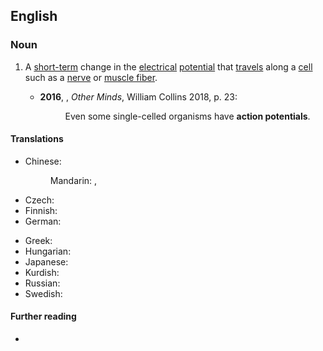 ==English==
{{wikipedia}}

===Noun===
{{en-noun}}

# {{lb|en|physiology}} A [[short-term]] change in the [[electrical]] [[potential]] that [[travel]]s along a [[cell]] such as a [[nerve]] or [[muscle fiber]]. {{defdate|from 20th c.}}
#*'''2016''', {{w|Peter Godfrey-Smith}}, ''Other Minds'', William Collins 2018, p. 23:
#*:Even some single-celled organisms have '''action potentials'''.

====Translations====
{{trans-top|electrical potential}}
* Chinese:
*: Mandarin: {{t|cmn|動作電位}}, {{t|cmn|动作电位|tr=dòngzuò diànwèi}}
* Czech: {{t|cs|akční potenciál|m}}
* Finnish: {{t|fi|toimintapotentiaali}}
* German: {{t|de|Aktionspotential|n}}
{{trans-mid}}
* Greek: {{t|el|δυναμικό ενέργειας|n}}
* Hungarian: {{t+|hu|akciós potenciál}}
* Japanese: {{t|ja|活動電位|tr=かつどうでんい, katsudōden'i}}
* Kurdish: {{t+|kmr|erkê kar}}
* Russian: {{t+|ru|и́мпульс|m}}
* Swedish: {{t+|sv|aktionspotential}}
{{trans-bottom}}

====Further reading====
* {{pedialite}}